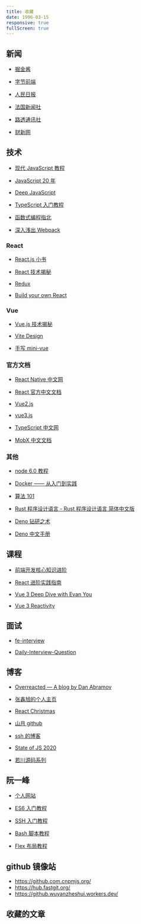 ```yaml
---
title: 收藏
date: 1996-03-15
responsive: true
fullScreen: true
---
```


## 新闻

- [掘金酱](https://e.juejin.cn/)

- [字节前端](https://www.zhihu.com/org/zi-jie-qian-duan)

- [人民日报](~http://www.people.com.cn/GB/59476/index.html~)

- [法国新闻社](~https://www.rfi.fr/cn/%E6%BB%9A%E5%8A%A8%E6%96%B0%E9%97%BB/~)

- [路透通讯社](~https://cn.reuters.com/~)

- [财新网](~https://www.caixin.com/~)

## 技术

- [现代 JavaScript 教程](https://zh.javascript.info/)

- [JavaScript 20 年](https://cn.history.js.org/index.html)

- [Deep JavaScript](https://exploringjs.com/deep-js/toc.html)

- [TypeScript 入门教程](https://ts.xcatliu.com/)

- [函数式编程指北](https://llh911001.gitbooks.io/mostly-adequate-guide-chinese/content/)

- [深入浅出 Webpack](http://webpack.wuhaolin.cn/)

### React

- [React.js 小书](https://hyf.js.org/react-naive-book/)

- [React 技术揭秘](https://react.iamkasong.com/)

- [Redux](https://www.redux.org.cn/)

- [Build your own React](https://pomb.us/build-your-own-react/)

### Vue

- [Vue.js 技术揭秘](https://ustbhuangyi.github.io/vue-analysis/)

- [Vite Design](https://vite-design.surge.sh/guide/)

- [手写 mini-vue](https://www.bilibili.com/video/BV1Rt4y1B7sC)

### 官方文档

- [React Native 中文网 ](https://www.react-native.cn/)

- [React 官方中文文档](https://zh-hans.reactjs.org/)

- [Vue2.js](https://cn.vuejs.org/)

- [vue3.js](https://v3.cn.vuejs.org/)

- [TypeScript 中文网](https://www.tslang.cn/docs/home.html)

- [MobX 中文文档](https://cn.mobx.js.org/)

### 其他

- [node 6.0 教程](https://yunnysunny.gitbooks.io/nodebook/content/00_preface.html)

- [Docker —— 从入门到实践](https://yeasy.gitbook.io/docker_practice/)

- [算法 101](https://101.zoo.team/)

- [Rust 程序设计语言 - Rust 程序设计语言 简体中文版](https://kaisery.github.io/trpl-zh-cn/)

- [Deno 钻研之术](https://deno-tutorial.js.org/)

- [Deno 中文手册](https://manual.deno.js.cn/)

## 课程

- [前端开发核心知识进阶](https://gitbook.cn/gitchat/column/5c91c813968b1d64b1e08fde)

- [React 进阶实践指南](~https://juejin.cn/book/6945998773818490884~)

- [Vue 3 Deep Dive with Evan You](https://www.bilibili.com/video/BV1rC4y187Vw)

- [Vue 3 Reactivity](https://www.bilibili.com/video/BV1SZ4y1x7a9?spm_id_from=333.788.b_636f6d6d656e74.6)

## 面试

- [fe-interview](https://github.com/haizlin/fe-interview)

- [Daily-Interview-Question](https://github.com/Advanced-Frontend/Daily-Interview-Question/issues)

## 博客

- [Overreacted — A blog by Dan Abramov](https://overreacted.io/)

- [张鑫旭的个人主页](https://www.zhangxinxu.com/)

- [React Christmas](https://react.christmas/2020)

- [山月 github](https://github.com/shfshanyue/blog)

- [ssh 的博客 ](https://github.com/sl1673495/blogs)

- [State of JS 2020](https://2020.stateofjs.com/zh-Hans/)

- [若川源码系列](https://lxchuan12.gitee.io/)

## 阮一峰

- [个人网站](http://www.ruanyifeng.com/home.html)

- [ES6 入门教程 ](https://es6.ruanyifeng.com/)

- [SSH 入门教程](https://www.ruanyifeng.com/blog/2020/12/ssh-tutorial.html)

- [Bash 脚本教程](https://www.ruanyifeng.com/blog/2020/04/bash-tutorial.html)

- [Flex 布局教程](https://www.ruanyifeng.com/blog/2015/07/flex-grammar.html)

## github 镜像站

- https://github.com.cnpmjs.org/
- https://hub.fastgit.org/
- https://github.wuyanzheshui.workers.dev/

## 收藏的文章
